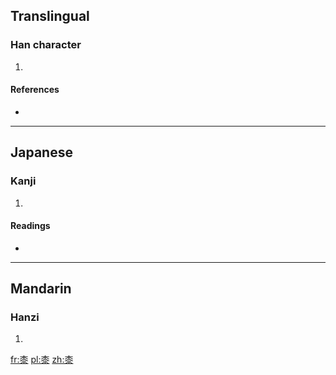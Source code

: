 ==Translingual==

===Han character===
{{Han char|rn=75|rad=木|as=07|sn=11|four=4023<sub>2</sub>|canj=木人水 (DOE)}}

# {{defn|Han|sort=木07}}

====References====
* {{Han ref|kx=0527.170|dkj=14818|dj=0916.100|hdz=21217.040|uh=687C|ud=26748|bh=D5C3|bd=54723}}

----

==Japanese==

===Kanji===
{{ja-kanji|grade=|rs=木07}}

# {{defn|lang=ja|sort=木07}}

====Readings====
* {{ja-readings|on=[[しつ]] (shitsu)|kun=[[うるし]] (urushi)}}

----

==Mandarin==

===Hanzi===
{{cmn-hanzi|pin=[[qī]] ([[qi1]])|wg=ch'i<sup>1</sup>}}

# {{defn|lang=cmn|sort=木07}}

[[fr:桼]]
[[pl:桼]]
[[zh:桼]]